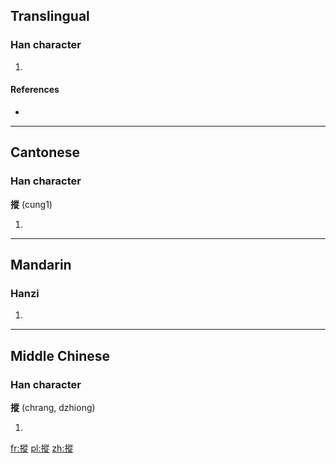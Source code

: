 ==Translingual==

===Han character===
{{Han char|rn=64|rad=手|as=11|sn=14|four=5808<sub>1</sub>|canj=手竹人人 (QHOO)}}

# {{defn|Han|sort=手11}}

====References====
* {{Han ref|kx=0449.160|dkj=12566|dj=0800.020|hdz=31947.150|uh=6450|ud=25680|bh=E1EC|bd=57836}}

----

==Cantonese==

===Han character===
'''摐''' (cung1)

# {{defn|yue}}

----

==Mandarin==

===Hanzi===
{{cmn-hanzi|pin=[[chuāng]] ([[chuang1]])|wg=ch'uang<sup>1</sup>}}

# {{defn|lang=cmn|sort=手11}}

----

==Middle Chinese==

===Han character===
'''摐''' (chrang, dzhiong)

# {{defn|zhx-mid}}

[[fr:摐]]
[[pl:摐]]
[[zh:摐]]